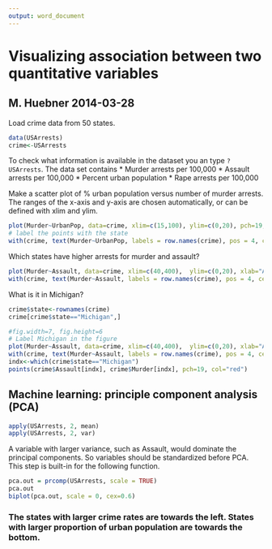 ```yaml
---
output: word_document
---
```

Visualizing association between two quantitative variables
==============================================================
M. Huebner 2014-03-28
-------------------------------------------------------------

Load crime data from 50 states.
```r
data(USArrests)
crime<-USArrests
```
To check what information is available in the dataset you an type `?USArrests`. 
The data set contains
* Murder arrests per 100,000
* Assault arrests per 100,000
* Percent urban population
* Rape arrests per 100,000

Make a scatter plot of % urban population versus number of murder arrests. The ranges of the x-axis and y-axis are chosen automatically, or can be defined with xlim and ylim.

```r
plot(Murder~UrbanPop, data=crime, xlim=c(15,100), ylim=c(0,20), pch=19, col="blue")
# label the points with the state
with(crime, text(Murder~UrbanPop, labels = row.names(crime), pos = 4, cex=0.5))
```

Which states have higher arrests for murder and assault?
```r
plot(Murder~Assault, data=crime, xlim=c(40,400),  ylim=c(0,20), xlab="Assault per 100,000", ylab="Murder per 100,000")
with(crime, text(Murder~Assault, labels = row.names(crime), pos = 4, cex=0.5))
```

What is it in Michigan?
```r
crime$state<-rownames(crime)
crime[crime$state=="Michigan",]
```

```r
#fig.width=7, fig.height=6
# Label Michigan in the figure
plot(Murder~Assault, data=crime, xlim=c(40,400),  ylim=c(0,20), xlab="Assault per 100,000", ylab="Murder per 100,000")
with(crime, text(Murder~Assault, labels = row.names(crime), pos = 4, cex=0.5))
indx<-which(crime$state=="Michigan")
points(crime$Assault[indx], crime$Murder[indx], pch=19, col="red")
```


## Machine learning: principle component analysis (PCA)
```r
apply(USArrests, 2, mean)
apply(USArrests, 2, var)
```
A variable with larger variance, such as Assault, would dominate the principal components.  So  variables should be standardized before PCA. This step is built-in for the following function.

```r
pca.out = prcomp(USArrests, scale = TRUE)
pca.out
biplot(pca.out, scale = 0, cex=0.6)
```

### The states with larger crime rates are towards the left.  States with larger proportion of urban population are towards the bottom.



